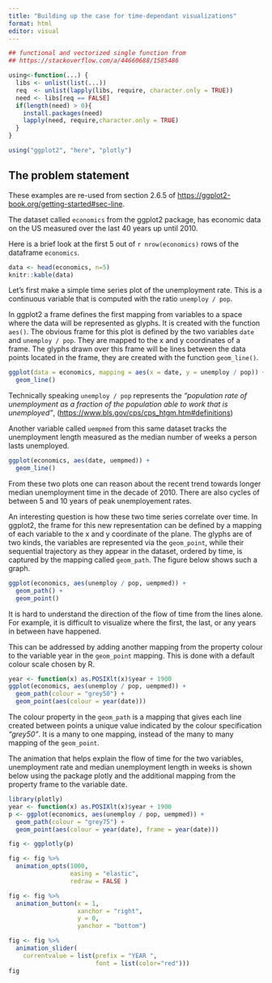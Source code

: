 ```yaml
---
title: "Building up the case for time-dependant visualizations"
format: html
editor: visual
---
```


```r
## functional and vectorized single function from 
## https://stackoverflow.com/a/44660688/1585486

using<-function(...) {
  libs <- unlist(list(...))
  req  <- unlist(lapply(libs, require, character.only = TRUE))
  need <- libs[req == FALSE]
  if(length(need) > 0){ 
    install.packages(need)
    lapply(need, require,character.only = TRUE)
  }
}

using("ggplot2", "here", "plotly")
```

## The problem statement

These examples are re-used from section 2.6.5 of <https://ggplot2-book.org/getting-started#sec-line>.

The dataset called `economics` from the ggplot2 package, has economic data on the US measured over the last 40 years up until 2010.

Here is a brief look at the first 5 out of `r nrow(economics)` rows of the dataframe `economics`.

```r
data <- head(economics, n=5)
knitr::kable(data)
```

Let's first make a simple time series plot of the unemployment rate. This is a continuous variable that is computed with the ratio `unemploy / pop`. 

In ggplot2 a frame defines the first mapping from variables to a space where the data will be represented as glyphs. It is created with the function `aes()`. The obvious frame for this plot is defined by the two variables `date` and `unemploy / pop`. They are mapped to the x and y coordinates of a frame. The glyphs drawn over this frame will be lines between the data points located in the frame, they are created with the function `geom_line()`.

```r
ggplot(data = economics, mapping = aes(x = date, y = unemploy / pop)) +
  geom_line()
```

Technically speaking `unemploy / pop` represents the _"population rate of unemployment as a fraction of the population able to work that is unemployed"_, (<https://www.bls.gov/cps/cps_htgm.htm#definitions>) 


Another variable called `uempmed` from this same dataset tracks the unemployment length measured as the median number of weeks a person lasts unemployed.

```r
ggplot(economics, aes(date, uempmed)) +
  geom_line()
```

From these two plots one can reason about the recent trend towards longer median unemployment time in the decade of 2010. There are also cycles of between 5 and 10 years of peak unemployement rates.

An interesting question is how these two time series correlate over time. 
In ggplot2, the frame for this new representation can be defined by a mapping of each variable to the x and y coordinate of the plane. The glyphs are of two kinds, the variables are represented via the `geom_point`, while their sequential trajectory as they appear in the dataset, ordered by time, is captured by the mapping called `geom_path`. The figure below shows such a graph.


```r
ggplot(economics, aes(unemploy / pop, uempmed)) + 
  geom_path() +
  geom_point()
```

It is hard to understand the direction of the flow of time from the lines alone. For example, it is difficult to visualize where the first, the last, or any years in between have happened. 

This can be addressed by adding another mapping from the property colour to the variable year in the `geom_point` mapping. This is done with a default colour scale chosen by R.   

```r
year <- function(x) as.POSIXlt(x)$year + 1900
ggplot(economics, aes(unemploy / pop, uempmed)) + 
  geom_path(colour = "grey50") +
  geom_point(aes(colour = year(date)))
```

The colour property in the `geom_path` is a mapping that gives each line created between points a unique value indicated by the colour specification _"grey50"_. It is a many to one mapping, instead of the many to many mapping of the `geom_point`.

The animation that helps explain the flow of time for the two variables, unemployment rate and median unemployment length in weeks is shown below using the package plotly and the additional mapping from the property frame to the variable date. 


```r
library(plotly)
year <- function(x) as.POSIXlt(x)$year + 1900
p <- ggplot(economics, aes(unemploy / pop, uempmed)) + 
  geom_path(colour = "grey75") +
  geom_point(aes(colour = year(date), frame = year(date)))

fig <- ggplotly(p)

fig <- fig %>% 
  animation_opts(1000, 
                 easing = "elastic", 
                 redraw = FALSE )

fig <- fig %>% 
  animation_button(x = 1, 
                   xanchor = "right",
                   y = 0, 
                   yanchor = "bottom")

fig <- fig %>%
  animation_slider(
    currentvalue = list(prefix = "YEAR ",
                        font = list(color="red")))
fig
```
